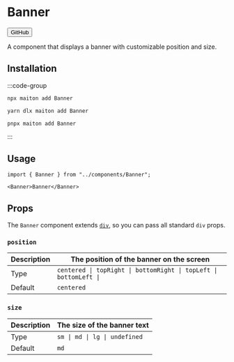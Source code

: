 
# Banner

<Button href="https://github.com/builders-garden/maiton-ui/blob/main/components/Banner.tsx">GitHub</Button>

A component that displays a banner with customizable position and size.

## Installation

:::code-group

```bash [npm]
npx maiton add Banner
```

```bash [yarn]
yarn dlx maiton add Banner
```

```bash [pnpm]
pnpx maiton add Banner
```

:::
## Usage

```tsx
import { Banner } from "../components/Banner";
```

```tsx
<Banner>Banner</Banner>
```

## Props

The `Banner` component extends [`div`](https://developer.mozilla.org/en-US/docs/Web/HTML/Element/div), so you can pass all standard `div` props.

### `position`

| Description | The position of the banner on the screen                          |
|-------------|------------------------------------------------------------------ |
| Type        | `centered \| topRight \| bottomRight \| topLeft \| bottomLeft \|` |
| Default     | `centered`                                                        |

### `size`

| Description | The size of the banner text   |
|-------------|------------------------------ |
| Type        | `sm \| md \| lg \| undefined` |
| Default     | `md`                          |
